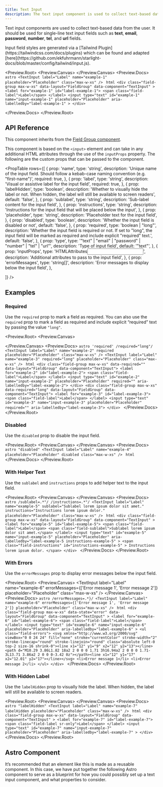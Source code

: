 ```yaml
---
title: Text Input
description: The text input component is used to collect text-based data from the user.
---
```



Text input components are used to collect text-based data from the user. It should be used for single-line text input fields such as **text**, **email**, **password**, **number**, **tel**, and **url** fields.

<Aside>
  Input field styles are generated via a [Tailwind
  Plugin](https://tailwindcss.com/docs/plugins) which can be found and adapted
  [here](https://github.com/ekfuhrmann/starlight-docs/blob/master/config/tailwind/input.js).
</Aside>

<Preview.Root>
  <Preview.Canvas>
    <TextInput
      label="Label"
      name="example-1"
      placeholder="Placeholder"
      class="max-w-xs"
    />
  </Preview.Canvas>
  <Preview.Docs>
    <Tabs>
      <TabItem label="Astro" icon="astro">
        ```astro
        <TextInput
          label="Label"
          name="example-1"
          placeholder="Placeholder"
          class="max-w-xs"
        />
        ```
      </TabItem>
      <TabItem label="Compiled" icon="seti:html">
        ```html
        <div
          class="field-group max-w-xs"
          data-layout="FieldGroup"
          data-component="TextInput"
        >
          <label for="example-1" id="label-example-1">
            <span class="field-label">Label</span>
          </label>
          <input
            type="text"
            id="example-1"
            name="input-example-1"
            placeholder="Placeholder"
            aria-labelledby="label-example-1"
          >
        </div>
        ```
      </TabItem>
    </Tabs>

  </Preview.Docs>
</Preview.Root>

## API Reference

This component inherits from the [Field Group component](/forms/field-group/).

This component is based on the `<input>` element and can take in any additional HTML attributes through the use of the `inputProps` property. The following are the custom props that can be passed to the component.

<PropTable
  rows={[
    {
      prop: 'name',
      type: 'string',
      description:
        'Unique name of the input field. Should follow a kebab-case naming convention (e.g. "first-name")',
      required: true,
    },
    {
      prop: 'label',
      type: 'string',
      description: 'Visual or assistive label for the input field',
      required: true,
    },
    {
      prop: 'labelHidden',
      type: 'boolean',
      description:
        'Whether to visually hide the label or not. When hidden, the label will still be available to screen readers',
      default: 'false',
    },
    {
      prop: 'sublabel',
      type: 'string',
      description: 'Sub-label content for the input field',
    },
    {
      prop: 'instructions',
      type: 'string',
      description:
        'Instructions for the input field that will be placed below the input',
    },
    {
      prop: 'placeholder',
      type: 'string',
      description: 'Placeholder text for the input field',
    },
    {
      prop: 'disabled',
      type: 'boolean',
      description: 'Whether the input field is disabled or not',
      default: 'false',
    },
    {
      prop: 'required',
      type: 'boolean | "long"',
      description:
        'Whether the input field is required or not. If set to "long", the input field will be marked as required and include explicit "required" text.',
      default: 'false',
    },
    {
      prop: 'type',
      type: '"text" | "email" | "password" | "number" | "tel" | "url"',
      description: 'Type of input field',
      default: '"text"',
    },
    {
      prop: 'inputProps',
      type: 'HTMLAttributes<input>',
      description: 'Additional attributes to pass to the input field',
    },
    {
      prop: 'errorMessages',
      type: 'string[]',
      description: 'Error messages to display below the input field',
    },

]}
/>

## Examples

### Required

Use the `required` prop to mark a field as required. You can also use the `required` prop to mark a field as required and include explicit “required” text by passing the value `"long"`.

<Preview.Root>
  <Preview.Canvas>
    <div class="flex flex-wrap gap-24">
      <TextInput
        label="Label"
        name="example-2"
        required
        placeholder="Placeholder"
        class="max-w-xs"
      />
      <TextInput
        label="Label"
        name="example-3"
        required="long"
        placeholder="Placeholder"
        class="max-w-xs"
      />
    </div>
  </Preview.Canvas>
  <Preview.Docs>
    <Tabs>
      <TabItem label="Astro" icon="astro">
        ```astro 'required' /required="long"/
        <TextInput
          label="Label"
          name="example-2"
          required
          placeholder="Placeholder"
          class="max-w-xs"
        />
        <TextInput
          label="Label"
          name="example-3"
          required="long"
          placeholder="Placeholder"
          class="max-w-xs"
        />
        ```
      </TabItem>
      <TabItem label="Compiled" icon="seti:html">
        ```html
        <div class="field-group max-w-xs" data-required="" data-layout="FieldGroup" data-component="TextInput">
          <label for="example-2" id="label-example-2">
            <span class="field-label">Label</span>
          </label>
          <input type="text" id="example-2" name="input-example-2" placeholder="Placeholder" required="" aria-labelledby="label-example-2">
        </div>
        <div class="field-group max-w-xs" data-required="long" data-layout="FieldGroup" data-component="TextInput">
          <label for="example-3" id="label-example-3">
            <span class="field-label">Label</span>
          </label>
          <input type="text" id="example-3" name="input-example-3" placeholder="Placeholder" required="" aria-labelledby="label-example-3">
        </div>
        ```
      </TabItem>
    </Tabs>
  </Preview.Docs>
</Preview.Root>

### Disabled

Use the `disabled` prop to disable the input field.

<Preview.Root>
  <Preview.Canvas>
    <TextInput
      label="Label"
      name="example-4"
      placeholder="Placeholder"
      disabled
      class="max-w-xs"
    />
  </Preview.Canvas>
  <Preview.Docs>
    <Tabs>
      <TabItem label="Astro" icon="astro">
        ```astro "disabled"
        <TextInput
          label="Label"
          name="example-4"
          placeholder="Placeholder"
          disabled
          class="max-w-xs"
        />
        ```
      </TabItem>
      <TabItem label="Compiled" icon="seti:html">
        ```html ```
      </TabItem>
    </Tabs>
  </Preview.Docs>
</Preview.Root>

### With Helper Text

Use the `sublabel` and `instructions` props to add helper text to the input field.

<Preview.Root>
  <Preview.Canvas>
    <TextInput
      label="Label"
      name="example-5"
      sublabel="Sublabel lorem ipsum dolor sit amet."
      instructions="Instructions lorem ipsum dolor."
      placeholder="Placeholder"
      class="max-w-xs"
    />
  </Preview.Canvas>
  <Preview.Docs>
    <Tabs>
      <TabItem label="Astro" icon="astro">
        ```astro /sublabel=.*"/ /instructions=.*"/
        <TextInput
          label="Label"
          name="example-5"
          sublabel="Sublabel lorem ipsum dolor sit amet."
          instructions="Instructions lorem ipsum dolor."
          placeholder="Placeholder"
          class="max-w-xs"
        />
        ```
      </TabItem>
      <TabItem label="Compiled" icon="seti:html">
        ```html
        <div
          class="field-group max-w-xs"
          data-layout="FieldGroup"
          data-component="TextInput"
        >
          <label for="example-5" id="label-example-5">
            <span class="field-label">Label</span>
            <span class="field-sublabel">Sublabel lorem ipsum dolor sit amet.</span>
          </label>
          <input
            type="text"
            id="example-5"
            name="input-example-5"
            placeholder="Placeholder"
            aria-labelledby="label-example-5 instructions-example-5"
          >
          <span
            class="field-instructions" id="instructions-example-5"
          >
            Instructions lorem ipsum dolor.
          </span>
        </div>
        ```
      </TabItem>
    </Tabs>
  </Preview.Docs>
</Preview.Root>

### With Errors

Use the `errorMessages` prop to display error messages below the input field.

<Preview.Root>
  <Preview.Canvas>
    <TextInput
      label="Label"
      name="example-6"
      errorMessages={['Error message 1', 'Error message 2']}
      placeholder="Placeholder"
      class="max-w-xs"
    />
  </Preview.Canvas>
  <Preview.Docs>
    <Tabs>
      <TabItem label="Astro" icon="astro">
        ```astro /errorMessages=.*}/
        <TextInput
          label="Label"
          name="example-6"
          errorMessages={['Error message 1', 'Error message 2']}
          placeholder="Placeholder"
          class="max-w-xs"
        />
        ```
      </TabItem>
      <TabItem label="Compiled" icon="seti:html">
        ```html
        <div
          class="field-group max-w-xs"
          data-state="error"
          data-layout="FieldGroup"
          data-component="TextInput"
        >
          <label for="example-6" id="label-example-6">
            <span class="field-label">Label</span>
          </label>
          <input
            type="text"
            id="example-6"
            name="input-example-6"
            placeholder="Placeholder"
            aria-labelledby="label-example-6"
          >
          <ul class="field-errors">
            <svg xmlns="http://www.w3.org/2000/svg" viewBox="0 0 24 24" fill="none" stroke="currentColor" stroke-width="2" stroke-linecap="round" stroke-linejoin="round" class="absolute left-0 top-2 size-16 shrink-0"><line x1="12" y1="9" x2="12" y2="13"></line><path d="M10.29 3.86L1.82 18a2 2 0 0 0 1.71 3h16.94a2 2 0 0 0 1.71-3L13.71 3.86a2 2 0 0 0-3.42 0z"></path><line x1="12" y1="17" x2="12.01" y2="17"></line></svg>
            <li>Error message 1</li>
            <li>Error message 2</li>
          </ul>
        </div>
        ```
      </TabItem>
    </Tabs>
  </Preview.Docs>
</Preview.Root>

### With Hidden Label

Use the `labelHidden` prop to visually hide the label. When hidden, the label will still be available to screen readers.

<Preview.Root>
  <Preview.Canvas>
    <TextInput
      label="Label"
      name="example-7"
      labelHidden
      placeholder="Placeholder"
      class="max-w-xs"
    />
  </Preview.Canvas>
  <Preview.Docs>
    <Tabs>
      <TabItem label="Astro" icon="astro">
        ```astro "labelHidden"
        <TextInput
          label="Label"
          name="example-7"
          labelHidden
          placeholder="Placeholder"
          class="max-w-xs"
        />
        ```
      </TabItem>
      <TabItem label="Compiled" icon="seti:html">
        ```html
        <div
          class="field-group max-w-xs"
          data-layout="FieldGroup"
          data-component="TextInput"
        >
          <label for="example-7" id="label-example-7">
            <span class="field-label sr-only">Label</span>
          </label>
          <input
            type="text"
            id="example-7"
            name="input-example-7"
            placeholder="Placeholder"
            aria-labelledby="label-example-7"
          >
        </div>
        ```
      </TabItem>
    </Tabs>
  </Preview.Docs>
</Preview.Root>

## Astro Component

It’s recommended that an element like this is made as a reusable component. In this case, we have put together the following Astro component to serve as a blueprint for how you could possibly set up a text input component, and what properties to consider.

<Code code={TextInputRaw} lang="astro" title="TextInput.astro" />
